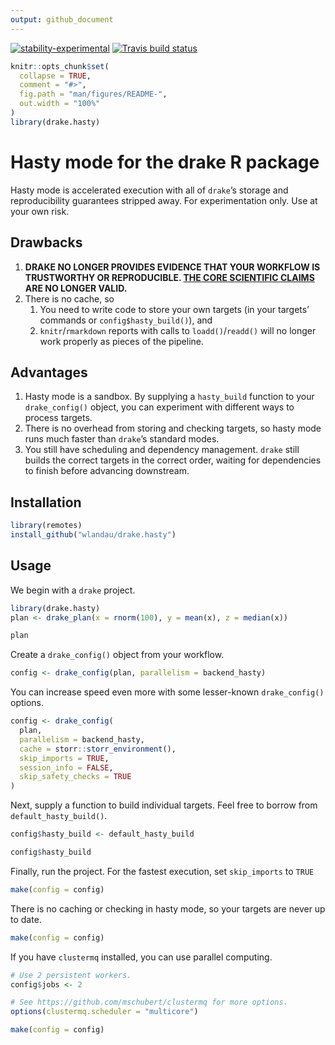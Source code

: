 ```yaml
---
output: github_document
---
```


[![stability-experimental](https://img.shields.io/badge/stability-experimental-orange.svg)](https://github.com/emersion/stability-badges#experimental)
[![Travis build status](https://travis-ci.org/wlandau/drake.hasty.svg?branch=master)](https://travis-ci.org/wlandau/drake.hasty)

<!-- README.md is generated from README.Rmd. Please edit that file -->

```r
knitr::opts_chunk$set(
  collapse = TRUE,
  comment = "#>",
  fig.path = "man/figures/README-",
  out.width = "100%"
)
library(drake.hasty)
```

# Hasty mode for the drake R package

Hasty mode is accelerated execution with all of `drake`'s storage and reproducibility guarantees stripped away. For experimentation only. Use at your own risk.

## Drawbacks

1. **DRAKE NO LONGER PROVIDES EVIDENCE THAT YOUR WORKFLOW IS TRUSTWORTHY OR REPRODUCIBLE. [THE CORE SCIENTIFIC CLAIMS](https://github.com/ropensci/drake#reproducibility-with-confidence) ARE NO LONGER VALID.**
2. There is no cache, so 
    1. You need to write code to store your own targets (in your targets' commands or `config$hasty_build()`), and
    2. `knitr`/`rmarkdown` reports with calls to `loadd()`/`readd()` will no longer work properly as pieces of the pipeline.

## Advantages

1. Hasty mode is a sandbox. By supplying a `hasty_build` function to your `drake_config()` object, you can experiment with different ways to process targets.
2. There is no overhead from storing and checking targets, so hasty mode runs much faster than `drake`'s standard modes.
3. You still have scheduling and dependency management. `drake` still builds the correct targets in the correct order, waiting for dependencies to finish before advancing downstream.

## Installation

```r
library(remotes)
install_github("wlandau/drake.hasty")
```

## Usage

We begin with a `drake` project.

```r
library(drake.hasty)
plan <- drake_plan(x = rnorm(100), y = mean(x), z = median(x))

plan
```

Create a `drake_config()` object from your workflow.

```r
config <- drake_config(plan, parallelism = backend_hasty)
```

You can increase speed even more with some lesser-known `drake_config()` options.

```r
config <- drake_config(
  plan,
  parallelism = backend_hasty,
  cache = storr::storr_environment(),
  skip_imports = TRUE,
  session_info = FALSE,
  skip_safety_checks = TRUE
)
```

Next, supply a function to build individual targets. Feel free to borrow from `default_hasty_build()`.

```r
config$hasty_build <- default_hasty_build

config$hasty_build
```

Finally, run the project. For the fastest execution, set `skip_imports` to `TRUE`

```r
make(config = config)
```

There is no caching or checking in hasty mode, so your targets are never up to date.

```r
make(config = config)
```

If you have `clustermq` installed, you can use parallel computing.

```r
# Use 2 persistent workers.
config$jobs <- 2

# See https://github.com/mschubert/clustermq for more options.
options(clustermq.scheduler = "multicore")

make(config = config)
```

